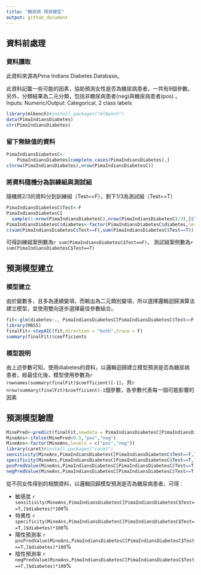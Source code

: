---
title: "糖尿病 預測模型"
output: github_document
---

## 資料前處理

### 資料讀取
此資料來源為Pima Indians Diabetes Database。

此資料記載一些可能的因素，協助預測女性是否為糖尿病患者，一共有9個參數。另外，分類結果為二元分類，包括非糖尿病患者(neg)與糖尿病患者(pos) 。Inputs: Numeric/Output: Categorical, 2 class labels

```{r}
library(mlbench)#install.packages("mlbench")
data(PimaIndiansDiabetes)
str(PimaIndiansDiabetes) 
```

### 留下無缺值的資料
```{r}
PimaIndiansDiabetesC<-
    PimaIndiansDiabetes[complete.cases(PimaIndiansDiabetes),]
c(nrow(PimaIndiansDiabetes),nrow(PimaIndiansDiabetesC))
```

### 將資料隨機分為訓練組與測試組

隨機將2/3的資料分到訓練組（Test==F），剩下1/3為測試組（Test==T）

```{r}
PimaIndiansDiabetesC$Test<-F
PimaIndiansDiabetesC[
  sample(1:nrow(PimaIndiansDiabetesC),nrow(PimaIndiansDiabetesC)/3),]$Test<-T
PimaIndiansDiabetesC$diabetes<-factor(PimaIndiansDiabetesC$diabetes,levels=c("pos","neg"))
c(sum(PimaIndiansDiabetesC$Test==F),sum(PimaIndiansDiabetesC$Test==T))
```

可得訓練組案例數為`r sum(PimaIndiansDiabetesC$Test==F)`，
測試組案例數為`r sum(PimaIndiansDiabetesC$Test==T)`



## 預測模型建立

### 模型建立

由於變數多，且多為連續變項，而輸出為二元類別變項，所以選擇邏輯迴歸演算法建立模型，並使用雙向逐步選擇最佳參數組合。

```{r}
fit<-glm(diabetes~., PimaIndiansDiabetesC[PimaIndiansDiabetesC$Test==F,],family="binomial")
library(MASS)
finalFit<-stepAIC(fit,direction = "both",trace = F)
summary(finalFit)$coefficients
```

### 模型說明

由上述參數可知，使用diabetes的資料，以邏輯迴歸建立模型預測是否為糖尿病患者，經最佳化後，模型使用參數為`r rownames(summary(finalFit)$coefficient)[-1]`，共`r nrow(summary(finalFit)$coefficient)-1 `個參數，各參數代表每一個可能影響的因素


## 預測模型驗證

```{r warning=F,message=F,fig.height=4.5}
MinePred<-predict(finalFit,newdata = PimaIndiansDiabetesC[PimaIndiansDiabetesC$Test==T,])
MineAns<-ifelse(MinePred<0.5,"pos","neg") 
MineAns<-factor(MineAns,levels = c("pos","neg"))
library(caret)#install.packages("caret")
sensitivity(MineAns,PimaIndiansDiabetesC[PimaIndiansDiabetesC$Test==T,]$diabetes)
specificity(MineAns,PimaIndiansDiabetesC[PimaIndiansDiabetesC$Test==T,]$diabetes)
posPredValue(MineAns,PimaIndiansDiabetesC[PimaIndiansDiabetesC$Test==T,]$diabetes)
negPredValue(MineAns,PimaIndiansDiabetesC[PimaIndiansDiabetesC$Test==T,]$diabetes)
```

從不同女性得到的相關資料，以邏輯回歸模型預測是否為糖尿病患者，可得：

- 敏感度 `r sensitivity(MineAns,PimaIndiansDiabetesC[PimaIndiansDiabetesC$Test==T,]$diabetes)*100`%
- 特異性 `r specificity(MineAns,PimaIndiansDiabetesC[PimaIndiansDiabetesC$Test==T,]$diabetes)*100`%
- 陽性預測率 `r posPredValue(MineAns,PimaIndiansDiabetesC[PimaIndiansDiabetesC$Test==T,]$diabetes)*100`%
- 陰性預測率 `r negPredValue(MineAns,PimaIndiansDiabetesC[PimaIndiansDiabetesC$Test==T,]$diabetes)*100`%

